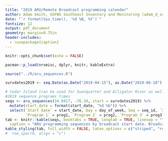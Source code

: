 ```yaml
---
title: "2019 ARU/Remote Broadcast programming calendar"
author: Adam Smith, USFWS Southeast Inventory and Monitoring (adam_d_smith@fws.gov)
date: "`r format(Sys.time(), '%d %B, %Y')`"
fontsize: 12
output: pdf_document
geometry: margin=0.75in
header-includes:
  - \usepackage{caption}
---
```


```r
knitr::opts_chunk$set(echo = FALSE)
```

```r
pacman::p_load(nrsmisc, dplyr, knitr, kableExtra)

source("../R/aru_sequences.R")

survdates2019 <- seq.Date(as.Date("2019-04-15"), as.Date("2019-06-10"), 1)

# Cedar Island (can be used for Swanquarter and Alligator River as well)
#2019 sequence programs times
seqs <- aru_sequences(34.9417, -76.34, start = survdates2019) %>%
  mutate(start_date = format(start_date, "%d %b")) %>%
  select(`Start date` = start_date, Day = day_of_week, Seq = seq_id, `Seq name` = seq_nm,
         `Program 1` = prog1, `Program 2` = prog2, `Program 3` = prog3)
tab <- knitr::kable(seqs, booktabs = TRUE, longtab = TRUE, linesep = "", 
  caption = "ARU programming sequences by broadcast start date. Broadcast start times have been adjusted by 30 minutes relative to sunrise and sunset according to the protocol.")
kable_styling(tab, full_width = FALSE, latex_options = c("striped", "repeat_header"))  #%>%
#  row_spec(0, align = "c")
```
